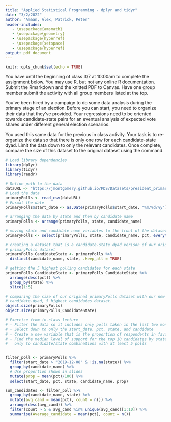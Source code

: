```yaml
---
title: "Applied Statistical Programming - dplyr and tidyr"
date: "3/2/2022"
author: "Amaan, Alex, Patrick, Peter"
header-includes:
   - \usepackage{amsmath}
   - \usepackage{geometry}
   - \usepackage{hyperref}
   - \usepackage{setspace}
   - \usepackage{hyperref}
output: pdf_document
---
```


```r
knitr::opts_chunk$set(echo = TRUE)
```

\textbf{Write the R code to answer the following questions. Write the code, and
then show what the computer returns when that code is run. Thoroughly comment
your solutions.}

You have until the beginning of class 3/7 at 10:00am to complete the assignment
below. You may use R, but not any online R documentation. Submit the Rmarkdown
and the knitted PDF to Canvas. Have one group member submit the activity with
all group members listed at the top.

\section*{\texttt{dplyr} \& \texttt{tidyr}}

You've been hired by a campaign to do some data analysis during the primary
stage of an election. Before you can start, you need to organize their data that
they've provided. Your regressions need to be oriented towards candidate-state
pairs for an eventual analysis of expected vote shares under different general
election scenarios.

You used this same data for the previous in class activity. Your task is to
re-organize the \texttt{primaryPolls} data so that there is only one row for
each candidate-state dyad. Limit the data down to only the relevant candidates.
Once complete, compare the size of this dataset to the original dataset using
the \texttt{object\_size} command.

```r
# Load library dependencies
library(dplyr)
library(tidyr)
library(readr)

# Define path to the data
dataURL <- "https://jmontgomery.github.io/PDS/Datasets/president_primary_polls_feb2020.csv"
# Load the data
primaryPolls <- read_csv(dataURL)
# Format the date
primaryPolls$start_date <- as.Date(primaryPolls$start_date, "%m/%d/%y")

# arranging the data by state and then by candidate name
primaryPolls <- arrange(primaryPolls, state, candidate_name)

# moving state and candidate name variables to the front of the dataset.
primaryPolls <- select(primaryPolls, state, candidate_name, pct, everything())

# creating a dataset that is a candidate-state dyad verison of our original
# primaryPolls dataset
primaryPolls_CandidateState <- primaryPolls %>%
  distinct(candidate_name, state, .keep_all = TRUE)

# getting the 5 highest polling candidates for each state
primaryPolls_CandidateState <- primaryPolls_CandidateState %>%
  arrange(desc(pct)) %>%
  group_by(state) %>%
  slice(1:5)

# comparing the size of our original primaryPolls dataset with our new
# candidate-dyad, 5 highest candidates dataset.
object.size(primaryPolls)
object.size(primaryPolls_CandidateState)
```

```r
# Exercise from in-class lecture
# - Filter the data so it includes only polls taken in the last two months
# - Select down to only the start_date, pct, state, and candidate
# - Create a new variable that is the proportion of respondents in favor
# - Find the median level of support for the top 10 candidates by state limited
#   only to candidate/state combinations with at least 5 polls


filter_poll <- primaryPolls %>%
  filter(start_date > "2019-12-08" & !is.na(state)) %>%
  group_by(candidate_name) %>%
  # Use proportion shown in slides
  mutate(prop = mean(pct)/100) %>%
  select(start_date, pct, state, candidate_name, prop)

sum_candidates <- filter_poll %>%
  group_by(candidate_name, state) %>%
  mutate(avg_cand = mean(pct), count = n()) %>%
  arrange(desc(avg_cand)) %>%
  filter(count > 5 & avg_cand %in% unique(avg_cand)[1:10]) %>%
  summarise(Average_candidate = mean(pct), count = n())
```


